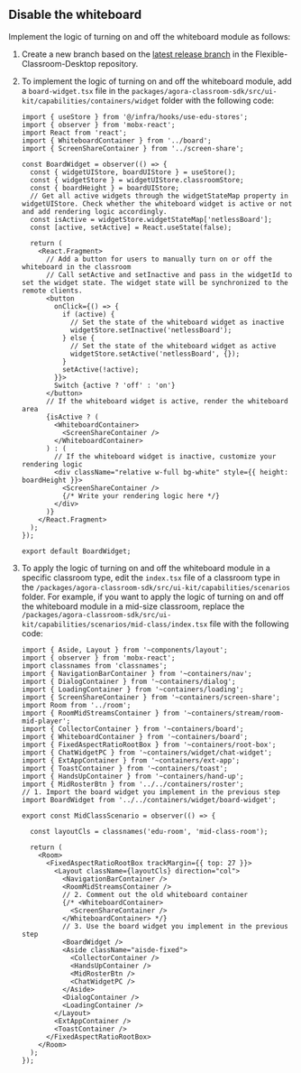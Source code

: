 ## Disable the whiteboard

Implement the logic of turning on and off the whiteboard module as follows:

1. Create a new branch based on the [latest release branch](https://github.com/AgoraIO-Community/flexible-classroom-desktop/tree/release/apaas/2.1.2/packages) in the Flexible-Classroom-Desktop repository.

2. To implement the logic of turning on and off the whiteboard module, add a `board-widget.tsx` file in the `packages/agora-classroom-sdk/src/ui-kit/capabilities/containers/widget` folder with the following code:

   ```tsx
   import { useStore } from '@/infra/hooks/use-edu-stores';
   import { observer } from 'mobx-react';
   import React from 'react';
   import { WhiteboardContainer } from '../board';
   import { ScreenShareContainer } from '../screen-share';

   const BoardWidget = observer(() => {
     const { widgetUIStore, boardUIStore } = useStore();
     const { widgetStore } = widgetUIStore.classroomStore;
     const { boardHeight } = boardUIStore;
     // Get all active widgets through the widgetStateMap property in widgetUIStore. Check whether the whiteboard widget is active or not and add rendering logic accordingly.
     const isActive = widgetStore.widgetStateMap['netlessBoard'];
     const [active, setActive] = React.useState(false);

     return (
       <React.Fragment>
         // Add a button for users to manually turn on or off the whiteboard in the classroom
         // Call setActive and setInactive and pass in the widgetId to set the widget state. The widget state will be synchronized to the remote clients.
         <button
           onClick={() => {
             if (active) {
               // Set the state of the whiteboard widget as inactive
               widgetStore.setInactive('netlessBoard');
             } else {
               // Set the state of the whiteboard widget as active
               widgetStore.setActive('netlessBoard', {});
             }
             setActive(!active);
           }}>
           Switch {active ? 'off' : 'on'}
         </button>
         // If the whiteboard widget is active, render the whiteboard area
         {isActive ? (
           <WhiteboardContainer>
             <ScreenShareContainer />
           </WhiteboardContainer>
         ) : (
           // If the whiteboard widget is inactive, customize your rendering logic
           <div className="relative w-full bg-white" style={{ height: boardHeight }}>
             <ScreenShareContainer />
             {/* Write your rendering logic here */}
           </div>
         )}
       </React.Fragment>
     );
   });

   export default BoardWidget;
   ```

3. To apply the logic of turning on and off the whiteboard module in a specific classroom type, edit the `index.tsx` file of a classroom type in the `/packages/agora-classroom-sdk/src/ui-kit/capabilities/scenarios` folder. For example, if you want to apply the logic of turning on and off the whiteboard module in a mid-size classroom, replace the `/packages/agora-classroom-sdk/src/ui-kit/capabilities/scenarios/mid-class/index.tsx` file with the following code:

   ```tsx
   import { Aside, Layout } from '~components/layout';
   import { observer } from 'mobx-react';
   import classnames from 'classnames';
   import { NavigationBarContainer } from '~containers/nav';
   import { DialogContainer } from '~containers/dialog';
   import { LoadingContainer } from '~containers/loading';
   import { ScreenShareContainer } from '~containers/screen-share';
   import Room from '../room';
   import { RoomMidStreamsContainer } from '~containers/stream/room-mid-player';
   import { CollectorContainer } from '~containers/board';
   import { WhiteboardContainer } from '~containers/board';
   import { FixedAspectRatioRootBox } from '~containers/root-box';
   import { ChatWidgetPC } from '~containers/widget/chat-widget';
   import { ExtAppContainer } from '~containers/ext-app';
   import { ToastContainer } from '~containers/toast';
   import { HandsUpContainer } from '~containers/hand-up';
   import { MidRosterBtn } from '../../containers/roster';
   // 1. Import the board widget you implement in the previous step
   import BoardWidget from '../../containers/widget/board-widget';

   export const MidClassScenario = observer(() => {

     const layoutCls = classnames('edu-room', 'mid-class-room');

     return (
       <Room>
         <FixedAspectRatioRootBox trackMargin={{ top: 27 }}>
           <Layout className={layoutCls} direction="col">
             <NavigationBarContainer />
             <RoomMidStreamsContainer />
             // 2. Comment out the old whiteboard container
             {/* <WhiteboardContainer>
               <ScreenShareContainer />
             </WhiteboardContainer> */}
             // 3. Use the board widget you implement in the previous step
             <BoardWidget />
             <Aside className="aisde-fixed">
               <CollectorContainer />
               <HandsUpContainer />
               <MidRosterBtn />
               <ChatWidgetPC />
             </Aside>
             <DialogContainer />
             <LoadingContainer />
           </Layout>
           <ExtAppContainer />
           <ToastContainer />
         </FixedAspectRatioRootBox>
       </Room>
     );
   });
   ```